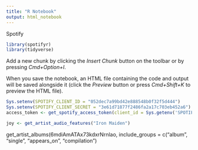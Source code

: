 ```yaml
---
title: "R Notebook"
output: html_notebook
---
```


Spotify

```r
library(spotifyr)
library(tidyverse)
```

Add a new chunk by clicking the *Insert Chunk* button on the toolbar or by pressing *Cmd+Option+I*.

When you save the notebook, an HTML file containing the code and output will be saved alongside it (click the *Preview* button or press *Cmd+Shift+K* to preview the HTML file). 

```r
Sys.setenv(SPOTIFY_CLIENT_ID = "052dec7a99bd42e888548b0f32f5d444")
Sys.setenv(SPOTIFY_CLIENT_SECRET = "3e61d71877f2486fa2a17c703eb452a6")
access_token <- get_spotify_access_token(client_id = Sys.getenv('SPOTIFY_CLIENT_ID'), client_secret = Sys.getenv('SPOTIFY_CLIENT_SECRET'))
```

```r
joy <- get_artist_audio_features("Iron Maiden")
```

get_artist_albums(6mdiAmATAx73kdxrNrnlao, include_groups = c("album", "single", "appears_on",
  "compilation")